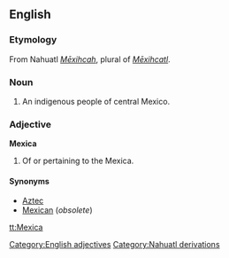 ==English==

===Etymology===
From Nahuatl ''[[Mexihcah|Mēxihcah]]'', plural of ''[[Mexihcatl|Mēxihcatl]]''.

===Noun===
{{en-noun|pl2=Mexica}}

# An indigenous people of central Mexico.

===Adjective===
'''Mexica'''

# Of or pertaining to the Mexica.

====Synonyms====
* [[Aztec]]
* [[Mexican]] (''obsolete'')

[[Category:English adjectives]]
[[Category:Nahuatl derivations]]

[[tt:Mexica]]